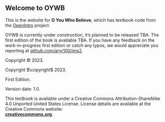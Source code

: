 ::: welcome
::: {.content-visible when-format="html"}
# Welcome to OYWB {.unnumbered}
:::

\chapter*{}

\vfill

::: {.content-visible when-format="html"}
This is the website for **O You Who Believe**, which has textbook code from the [OpenIntro](https://www.openintro.org/) project.

::: underconstruction
OYWB is currently under construction, it's planned to be released TBA. The first edition of the book is available TBA. If you have any feedback on the work-in-progress first edition or catch any typos, we would appreciate you reporting at [github.com/aryr100/ims2](https://github.com/aryr100/ims2).
:::
:::

```{=html}
<!--
The book will always be available for free here. It is also available in PDF (for free or for the amount you choose to contribute) on Leanpub and in black and white paperback for purchase for $20.
<br><br>
<a href="https://leanpub.com/imstat" target="_blank"><img src="images/_icons/file.png" width="30px">&nbsp;<strong>Download PDF</strong></a>
<br>
<a href="https://www.openintro.org/go?id=ims1_bw_pb&referrer=/book/ims/online"><img src="images/_icons/book.png" width="30px">&nbsp;<strong>Purchase paperback</strong></a>
<br><br>
---
<br><br>
-->
```


::: {.content-visible when-format="html"}
Copyright © 2023.
:::

::: {.content-hidden unless-format="pdf"}
Copyright $\copyright$ 2023.
:::

First Edition.

Version date: 1.0.

This textbook is available under a Creative Commons Attribution-ShareAlike 4.0 Unported United States License.
License details are available at the Creative Commons website:\
[**creativecommons.org**](https://www.openintro.org/go/?id=creativecommons_org&referrer=ims1_pdf).
:::
